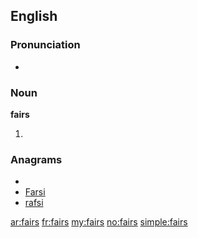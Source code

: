 ==English==
===Pronunciation===
* {{homophones|fares}}

===Noun===
'''fairs'''

#{{plural of|[[fair]]}}

===Anagrams===
* {{alphagram|afirs}}
* [[Farsi#English|Farsi]]
* [[rafsi#English|rafsi]]

[[ar:fairs]]
[[fr:fairs]]
[[my:fairs]]
[[no:fairs]]
[[simple:fairs]]